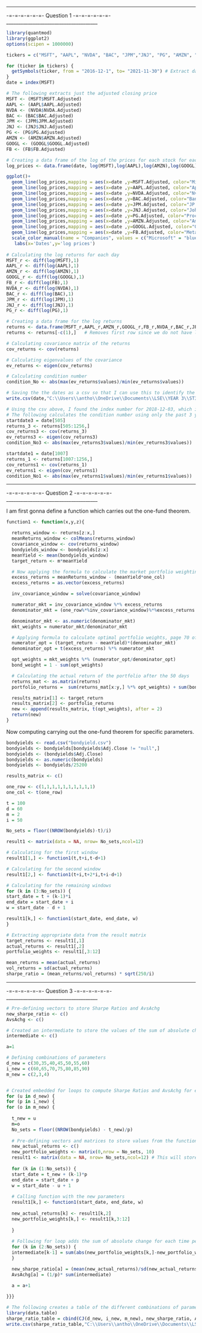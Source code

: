 
______________________________________
-=-=-=-=-=-=- Question 1 -=-=-=-=-=-=-
______________________________________


```r
library(quantmod)
library(ggplot2)
options(scipen = 1000000)

tickers = c("MSFT", "AAPL", "NVDA", "BAC", "JPM","JNJ", "PG", "AMZN", "GOOGL", "FB")

for (ticker in tickers) {
  getSymbols(ticker, from = "2016-12-1", to= "2021-11-30") # Extract date from last 5 years beginning first trading day of December 2016
}
date = index(MSFT)

# The following extracts just the adjusted closing price
MSFT <- (MSFT$MSFT.Adjusted)
AAPL <- (AAPL$AAPL.Adjusted)
NVDA <- (NVDA$NVDA.Adjusted)
BAC <- (BAC$BAC.Adjusted)
JPM <- (JPM$JPM.Adjusted)
JNJ <- (JNJ$JNJ.Adjusted)
PG <- (PG$PG.Adjusted)
AMZN <- (AMZN$AMZN.Adjusted)
GOOGL <- (GOOGL$GOOGL.Adjusted)
FB <- (FB$FB.Adjusted)

# Creating a data frame of the log of the prices for each stock for each day
log_prices <- data.frame(date, log(MSFT),log(AAPL),log(AMZN),log(GOOGL),log(FB),log(NVDA),log(BAC),log(JPM),log(JNJ),log(PG)) 

ggplot()+
  geom_line(log_prices,mapping = aes(x=date ,y=MSFT.Adjusted, color="Microsoft"))+
  geom_line(log_prices,mapping = aes(x=date ,y=AAPL.Adjusted, color="Apple"))+
  geom_line(log_prices,mapping = aes(x=date ,y=NVDA.Adjusted, color="Nvidia"))+
  geom_line(log_prices,mapping = aes(x=date ,y=BAC.Adjusted, color="Bank of America"))+
  geom_line(log_prices,mapping = aes(x=date ,y=JPM.Adjusted, color="JP Morgan"))+
  geom_line(log_prices,mapping = aes(x=date ,y=JNJ.Adjusted, color="Johnson&Johnson"))+
  geom_line(log_prices,mapping = aes(x=date ,y=PG.Adjusted, color="Proctor&Gamble"))+
  geom_line(log_prices,mapping = aes(x=date ,y=AMZN.Adjusted, color="Amazon"))+
  geom_line(log_prices,mapping = aes(x=date ,y=GOOGL.Adjusted, color="Google"))+
  geom_line(log_prices,mapping = aes(x=date ,y=FB.Adjusted, color="Meta"))+
  scale_color_manual(name = "Companies", values = c("Microsoft" = "blueviolet", "Apple" = "blue","Nvidia" = "Mediumpurple2","Banker of America" = "darkgoldenrod","JP Morgan" = "mediumspringgreen","Johnson&Johnson" = "Gold","Proctor&Gamble" = "Khaki","Amazon" = "Green","Google" = "cyan","Meta" = "purple")) +
   labs(x='Dates',y='log prices')
  
# Calculating the log returns for each day
MSFT_r <- diff(log(MSFT),1)
AAPL_r <- diff(log(AAPL),1)
AMZN_r <- diff(log(AMZN),1)
GOOGL_r <- diff(log(GOOGL),1)
FB_r <- diff(log(FB),1)
NVDA_r <- diff(log(NVDA),1)
BAC_r <- diff(log(BAC),1)
JPM_r <- diff(log(JPM),1)
JNJ_r <- diff(log(JNJ),1)
PG_r <- diff(log(PG),1)

# Creating a data frame for the log returns
returns <- data.frame(MSFT_r,AAPL_r,AMZN_r,GOOGL_r,FB_r,NVDA_r,BAC_r,JPM_r,JNJ_r,PG_r)
returns <- returns[-c(1),]   # Removes first row since we do not have log returns for the first day of the dataset

# Calculating covariance matrix of the returns
cov_returns <- cov(returns)

# Calculating eigenvalues of the covariance
ev_returns <- eigen(cov_returns)

# Calculating condition number
condition_No <- abs(max(ev_returns$values)/min(ev_returns$values))

# Saving the the dates as a csv so that I can use this to identify the index number of certain dates
write.csv(date,"C:\\Users\\antho\\OneDrive\\Documents\\LSE\\YEAR 3\\ST326\\Coursework\\dates.csv", row.names = FALSE)

# Using the csv above, I found the index number for 2018-12-03, which is the first trading in December 2018
# The following calculates the condition number using only the past 3 years of data
startdate3 = date[505]
returns_3 <- returns[505:1256,]
cov_returns3 <- cov(returns_3)
ev_returns3 <- eigen(cov_returns3)
condition_No3 <- abs(max(ev_returns3$values)/min(ev_returns3$values))

startdate1 = date[1007]
returns_1 <- returns[1007:1256,]
cov_returns1 <- cov(returns_1)
ev_returns1 <- eigen(cov_returns1)
condition_No1 <- abs(max(ev_returns1$values)/min(ev_returns1$values))

```

______________________________________
-=-=-=-=-=-=- Question 2 -=-=-=-=-=-=-
______________________________________

I am first gonna define a function which carries out the one-fund theorem.

```r

function1 <- function(x,y,z){

  returns_window <- returns[z:x,]
  meanReturns_window <- colMeans(returns_window)
  covariance_window <- cov(returns_window)
  bondyields_window <- bondyields[z:x]
  meanYield <- mean(bondyields_window)
  target_return <- m*meanYield

  # Now applying the formula to calculate the market portfolio weighting, page 70 of lecture notes
  excess_returns = meanReturns_window - (meanYield*one_col)
  excess_returns = as.vector(excess_returns)

  inv_covariance_window = solve(covariance_window)

  numerator_mkt = inv_covariance_window %*% excess_returns
  denominator_mkt = (one_row%*%inv_covariance_window)%*%excess_returns

  denominator_mkt <- as.numeric(denominator_mkt)
  mkt_weights = numerator_mkt/denominator_mkt

  # Applying formula to calculate optimal portfolio weights, page 70 of lecture notes
  numerator_opt = (target_return - meanYield)*(denominator_mkt)
  denominator_opt = t(excess_returns) %*% numerator_mkt

  opt_weights = mkt_weights %*% (numerator_opt/denominator_opt)
  bond_weight = 1 - sum(opt_weights)

  # Calculating the actual return of the portfolio after the 50 days
  returns_mat <- as.matrix(returns)
  portfolio_returns =  sum(returns_mat[x:y,] %*% opt_weights) + sum(bond_weight*bondyields[x:y])

  results_matrix[1] <- target_return
  results_matrix[2] <- portfolio_returns
  new <- append(results_matrix, t(opt_weights), after = 2)
  return(new)
}

```

Now computing carrying out the one-fund theorem for specific parameters.

```r
bondyields <- read.csv("bondyield.csv")
bondyields <- bondyields[bondyields$Adj.Close != "null",]
bondyields <- (bondyields$Adj.Close)
bondyields <- as.numeric(bondyields)
bondyields <- bondyields/25200

results_matrix <- c()

one_row <- c(1,1,1,1,1,1,1,1,1,1)
one_col <- t(one_row)

t = 100
d = 60
m = 2
i = 50

No_sets = floor((NROW(bondyields)-t)/i)

result1 <- matrix(data = NA, nrow= No_sets,ncol=12)

# Calculating for the first window
result1[1,] <- function1(t,t+i,t-d+1)

# Calculating for the second window
result1[2,] <- function1(t+i,t+2*i,t+i-d+1)

# Calculating for the remaining windows
for (k in (3:No_sets)) {
start_date = t + (k-1)*i
end_date = start_date + i
w = start_date - d + 1

result1[k,] <- function1(start_date, end_date, w)
}

# Extracting appropriate data from the result matrix
target_returns <- result1[,1]
actual_returns <- result1[,2]
portfolio_weights <- result1[,3:12]

mean_returns = mean(actual_returns)
vol_returns = sd(actual_returns)
sharpe_ratio = (mean_returns/vol_returns) * sqrt(250/i)

```


______________________________________
-=-=-=-=-=-=- Question 3 -=-=-=-=-=-=-
______________________________________


```r

# Pre-defining vectors to store Sharpe Ratios and AvsAchg
new_sharpe_ratio <- c()
AvsAchg <- c()

# Created an intermediate to store the values of the sum of absolute change in portfolio weight for each time period. Then I can sum each time period to find AvsAchg
intermediate <- c()

a=1

# Defining combinations of parameters
d_new = c(30,35,40,45,50,55,60)
i_new = c(60,65,70,75,80,85,90)
m_new = c(2,3,4)


# Created embedded for loops to compute Sharpe Ratios and AvsAchg for each combination of parameters
for (u in d_new) {
for (p in i_new) {
for (o in m_new) {
  
  t_new = u 
  m=o
  No_sets = floor((NROW(bondyields) - t_new)/p)
  
  # Pre-defining vectors and matrices to store values from the function
  new_actual_returns <- c()
  new_portfolio_weights <- matrix(0,nrow = No_sets, 10)
  result1 <- matrix(data = NA, nrow= No_sets,ncol=12) # This will store target return, actual return, and portfolio weights
  
  for (k in (1:No_sets)) {
  start_date = t_new + (k-1)*p
  end_date = start_date + p
  w = start_date - u + 1
  
  # Calling function with the new parameters
  result1[k,] <- function1(start_date, end_date, w)
  
  new_actual_returns[k] <- result1[k,2]
  new_portfolio_weights[k,] <- result1[k,3:12]
  
  }
  
  # Following for loop adds the sum of absolute change for each time period to a vector
  for (k in (2:No_sets)) {
  intermediate[k-1] = sum(abs(new_portfolio_weights[k,]-new_portfolio_weights[k-1,]))
  }

  new_sharpe_ratio[a] = (mean(new_actual_returns)/sd(new_actual_returns)) * sqrt(250/i)
  AvsAchg[a] = (1/p)* sum(intermediate)

  a = a+1
  
}}}

# The following creates a table of the different combinations of parameters and the corresponding sharpe ratio
library(data.table)
sharpe_ratio_table = cbind(CJ(d_new, i_new, m_new), new_sharpe_ratio, AvsAchg)
write.csv(sharpe_ratio_table,"C:\\Users\\antho\\OneDrive\\Documents\\LSE\\YEAR 3\\ST326\\Coursework\\FinalResults.csv", row.names = FALSE)

```

